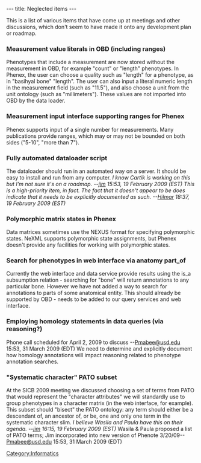 ---
title: Neglected items
---

This is a list of various items that have come up at meetings and other discussions, which don't seem to have made it onto any development plan or roadmap.

===Measurement value literals in OBD (including ranges)===
Phenotypes that include a measurement are now stored without the measurement in OBD, for example "count" or "length" phenotypes.  In Phenex, the user can choose a quality such as "length" for a phenotype, as in "basihyal bone" "length".  The user can also input a literal numeric length in the measurement field (such as "11.5"), and also choose a unit from the unit ontology (such as "millimeters").  These values are not imported into OBD by the data loader.

===Measurement input interface supporting ranges for Phenex===
Phenex supports input of a single number for measurements.  Many publications provide ranges, which may or may not be bounded on both sides ("5-10", "more than 7").

===Fully automated dataloader script===
The dataloader should run in an automated way on a server.  It should be easy to install and run from any computer. ''I know Cartik is working on this but I'm not sure it's on a roadmap. --[[User:Jpb15|jim]] 15:53, 19 February 2009 (EST)'' ''This is a high-priority item, in fact. The fact that it doesn't appear to be does indicate that it needs to be explicitly documented as such. --[[User:Hlapp|Hilmar]] 18:37, 19 February 2009 (EST)''

===Polymorphic matrix states in Phenex===
Data matrices sometimes use the NEXUS format for specifying polymorphic states.  NeXML supports polymorphic state assignments, but Phenex doesn't provide any facilities for working with polymorphic states.

===Search for phenotypes in web interface via anatomy part_of===
Currently the web interface and data service provide results using the is_a subsumption relation - searching for "bone" will return annotations to any particular bone.  However we have not added a way to search for annotations to parts of some anatomical entity.  This should already be supported by OBD - needs to be added to our query services and web interface.

===Employing homology statements in data queries (via reasoning?)===Phone call scheduled for April 2, 2009 to discuss --[[User:Pmabee@usd.edu|Pmabee@usd.edu]] 15:53, 31 March 2009 (EDT)
We need to determine and explicitly document how homology annotations will impact reasoning related to phenotype annotation searches.

==="Systematic character" PATO subset===
At the SICB 2009 meeting we discussed choosing a set of terms from PATO that would represent the "character attributes" we will standardly use to group phenotypes in a character matrix (in the web interface, for example).  This subset should "bisect" the PATO ontology: any term should either be a descendant of, an ancestor of, or be, one and only one term in the systematic character slim.  ''I believe Wasila and Paula have this on their agenda. --[[User:Jpb15|jim]] 16:15, 19 February 2009 (EST)'' Wasila & Paula proposed a list of PATO terms; Jim incorporated into new version of Phenote 3/20/09--[[User:Pmabee@usd.edu|Pmabee@usd.edu]] 15:53, 31 March 2009 (EDT)

[[Category:Informatics]]